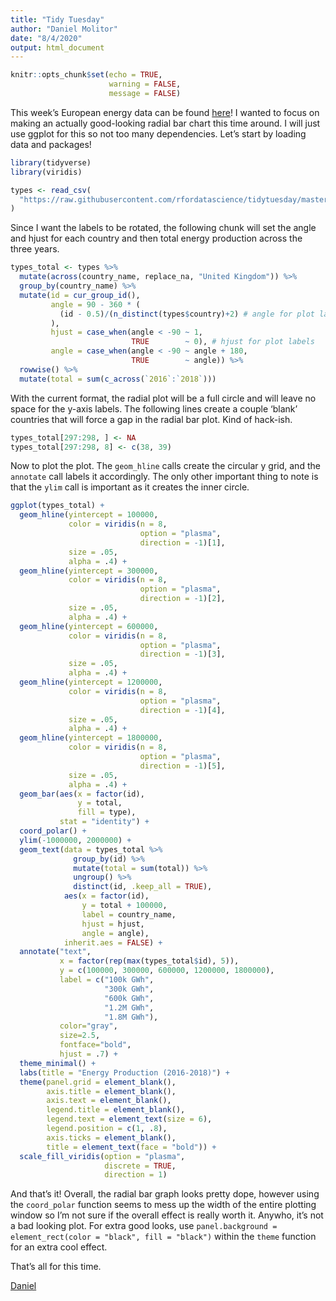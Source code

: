 ---
title: "Tidy Tuesday"
author: "Daniel Molitor"
date: "8/4/2020"
output: html_document
---

```{r setup, include=FALSE}
knitr::opts_chunk$set(echo = TRUE,
                      warning = FALSE,
                      message = FALSE)
```

This week's European energy data can be found [here](https://github.com/rfordatascience/tidytuesday/blob/master/data/2020/2020-08-04/readme.md)!
I wanted to focus on making an actually good-looking radial bar chart this time
around. I will just use ggplot for this so not too many dependencies. Let's
start by loading data and packages!
```{r}
library(tidyverse)
library(viridis)

types <- read_csv(
  "https://raw.githubusercontent.com/rfordatascience/tidytuesday/master/data/2020/2020-08-04/energy_types.csv"
)
```

Since I want the labels to be rotated, the following chunk will set the angle
and hjust for each country and then total energy production across the 
three years.
```{r}
types_total <- types %>%
  mutate(across(country_name, replace_na, "United Kingdom")) %>%
  group_by(country_name) %>%
  mutate(id = cur_group_id(),
         angle = 90 - 360 * (
           (id - 0.5)/(n_distinct(types$country)+2) # angle for plot labels
         ),
         hjust = case_when(angle < -90 ~ 1,
                           TRUE        ~ 0), # hjust for plot labels
         angle = case_when(angle < -90 ~ angle + 180,
                           TRUE        ~ angle)) %>%
  rowwise() %>%
  mutate(total = sum(c_across(`2016`:`2018`)))
```

With the current format, the radial plot will be a full circle and will leave
no space for the y-axis labels. The following lines create a couple 'blank'
countries that will force a gap in the radial bar plot. Kind of hack-ish.
```{r}
types_total[297:298, ] <- NA
types_total[297:298, 8] <- c(38, 39)
```

Now to plot the plot. The `geom_hline` calls create the circular y grid,
and the `annotate` call labels it accordingly. The only other important thing
to note is that the `ylim` call is important as it creates the inner circle.
```{r dpi = 200}
ggplot(types_total) +
  geom_hline(yintercept = 100000,
             color = viridis(n = 8,
                             option = "plasma",
                             direction = -1)[1],
             size = .05,
             alpha = .4) +
  geom_hline(yintercept = 300000,
             color = viridis(n = 8,
                             option = "plasma",
                             direction = -1)[2],
             size = .05,
             alpha = .4) +
  geom_hline(yintercept = 600000,
             color = viridis(n = 8,
                             option = "plasma",
                             direction = -1)[3],
             size = .05,
             alpha = .4) +
  geom_hline(yintercept = 1200000,
             color = viridis(n = 8,
                             option = "plasma",
                             direction = -1)[4],
             size = .05,
             alpha = .4) +
  geom_hline(yintercept = 1800000,
             color = viridis(n = 8,
                             option = "plasma",
                             direction = -1)[5],
             size = .05,
             alpha = .4) +
  geom_bar(aes(x = factor(id),
               y = total,
               fill = type),
           stat = "identity") +
  coord_polar() +
  ylim(-1000000, 2000000) +
  geom_text(data = types_total %>%
              group_by(id) %>%
              mutate(total = sum(total)) %>%
              ungroup() %>%
              distinct(id, .keep_all = TRUE),
            aes(x = factor(id),
                y = total + 100000,
                label = country_name,
                hjust = hjust,
                angle = angle),
            inherit.aes = FALSE) +
  annotate("text", 
           x = factor(rep(max(types_total$id), 5)), 
           y = c(100000, 300000, 600000, 1200000, 1800000), 
           label = c("100k GWh", 
                     "300k GWh", 
                     "600k GWh", 
                     "1.2M GWh", 
                     "1.8M GWh"),
           color="gray",
           size=2.5,
           fontface="bold",
           hjust = .7) +
  theme_minimal() +
  labs(title = "Energy Production (2016-2018)") +
  theme(panel.grid = element_blank(),
        axis.title = element_blank(),
        axis.text = element_blank(),
        legend.title = element_blank(),
        legend.text = element_text(size = 6),
        legend.position = c(1, .8),
        axis.ticks = element_blank(),
        title = element_text(face = "bold")) +
  scale_fill_viridis(option = "plasma",
                     discrete = TRUE,
                     direction = 1)
```

And that's it! Overall, the radial bar graph looks pretty dope, however
using the `coord_polar` function seems to mess up the width of the entire
plotting window so I'm not sure if the overall effect is really worth it.
Anywho, it's not a bad looking plot. For extra good looks, use
`panel.background = element_rect(color = "black", fill = "black")` within
the `theme` function for an extra cool effect.

That's all for this time.

[Daniel](https://dmolitor.com)